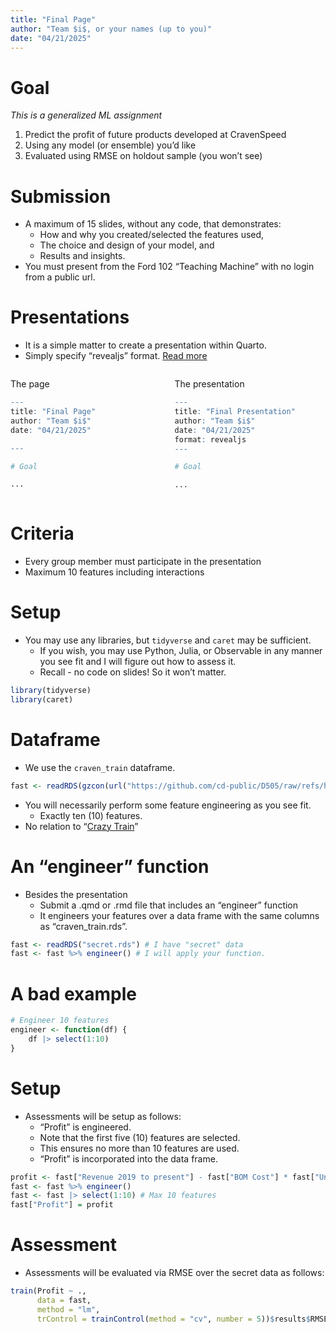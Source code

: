 ```yaml
---
title: "Final Page"
author: "Team $i$, or your names (up to you)"
date: "04/21/2025"
---
```


# Goal

*This is a generalized ML assignment*

1. Predict the profit of future products developed at CravenSpeed
2. Using any model (or ensemble) you'd like
3. Evaluated using RMSE on holdout sample (you won't see)

# Submission

- A maximum of 15 slides, without any code, that demonstrates:
    - How and why you created/selected the features used,
    - The choice and design of your model, and
    - Results and insights.
- You must present from the Ford 102 "Teaching Machine" with no login from a public url.

# Presentations

- It is a simple matter to create a presentation within Quarto.
- Simply specify "revealjs" format. [Read more](https://quarto.org/docs/reference/formats/presentations/revealjs.html)

::::{.columns}

:::{.column width="50%"}

The page
```.r
---
title: "Final Page"
author: "Team $i$"
date: "04/21/2025"

---

# Goal

...
```

:::

:::{.column width="50%"}

The presentation
```.r
---
title: "Final Presentation"
author: "Team $i$"
date: "04/21/2025"
format: revealjs
---

# Goal

...
```

:::

::::

# Criteria

- Every group member must participate in the presentation
- Maximum 10 features including interactions

# Setup

- You may use any libraries, but `tidyverse` and `caret` may be sufficient.
    - If you wish, you may use Python, Julia, or Observable in any manner you see fit and I will figure out how to assess it.
    - Recall - no code on slides! So it won't matter.

```.r
library(tidyverse)
library(caret)
```

# Dataframe

- We use the `craven_train` dataframe.

```.r
fast <- readRDS(gzcon(url("https://github.com/cd-public/D505/raw/refs/heads/master/dat/craven_train.rds")))
```

- You will necessarily perform some feature engineering as you see fit.
    - Exactly ten (10) features.
- No relation to "[Crazy Train](https://www.youtube.com/watch?v=tMDFv5m18Pw)"

# An "engineer" function

- Besides the presentation
    - Submit a .qmd or .rmd file that includes an "engineer" function
    - It engineers your features over a data frame with the same columns as "craven_train.rds".

```.r
fast <- readRDS("secret.rds") # I have "secret" data
fast <- fast %>% engineer() # I will apply your function.
```

# A bad example

```.r
# Engineer 10 features
engineer <- function(df) {
    df |> select(1:10)
}
```

# Setup

- Assessments will be setup as follows:
    - "Profit" is engineered.
    - Note that the first five (10) features are selected.
    - This ensures no more than 10 features are used.
    - "Profit" is incorporated into the data frame.

```.r
profit <- fast["Revenue 2019 to present"] - fast["BOM Cost"] * fast["Units Sold"]
fast <- fast %>% engineer()
fast <- fast |> select(1:10) # Max 10 features
fast["Profit"] = profit
```

# Assessment

- Assessments will be evaluated via RMSE over the secret data as follows:

```.r
train(Profit ~ .,
      data = fast, 
      method = "lm",
      trControl = trainControl(method = "cv", number = 5))$results$RMSE
```